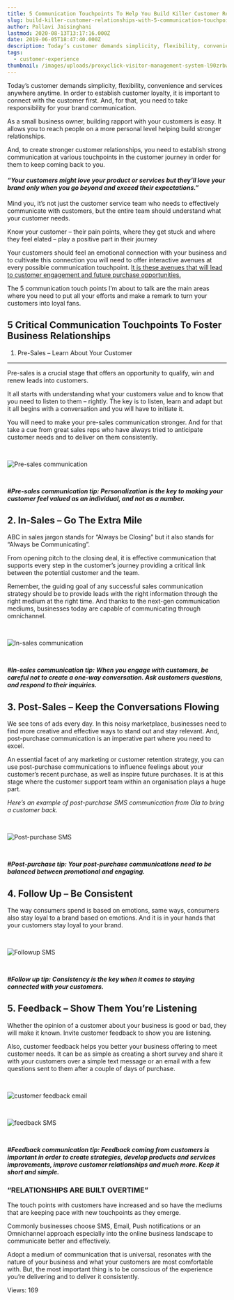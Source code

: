 ```yaml
---
title: 5 Communication Touchpoints To Help You Build Killer Customer Relationships
slug: build-killer-customer-relationships-with-5-communication-touchpoint
author: Pallavi Jaisinghani
lastmod: 2020-08-13T13:17:16.000Z
date: 2019-06-05T18:47:40.000Z
description: Today’s customer demands simplicity, flexibility, convenience and services anywhere anytime. In order to establish customer loyalty, it is important to connect with the customer first. And, for that, you need to take responsibility for your brand communication.
tags:
  - customer-experience
thumbnail: /images/uploads/proxyclick-visitor-management-system-l90zrbwvcoe-unsplash.jpg  
---
```


Today’s customer demands simplicity, flexibility, convenience and services anywhere anytime. In order to establish customer loyalty, it is important to connect with the customer first. And, for that, you need to take responsibility for your brand communication.


As a small business owner, building rapport with your customers is easy. It allows you to reach people on a more personal level helping build stronger relationships.


And, to create stronger customer relationships, you need to establish strong communication at various touchpoints in the customer journey in order for them to keep coming back to you.


#### ***“Your customers might love your product or services but they’ll love your brand only when you go beyond and exceed their expectations.”***


Mind you, it’s not just the customer service team who needs to effectively communicate with customers, but the entire team should understand what your customer needs. 


Know your customer – their pain points, where they get stuck and where they feel elated – play a positive part in their journey


Your customers should feel an emotional connection with your business and to cultivate this connection you will need to offer interactive avenues at every possible communication touchpoint. [It is these avenues that will lead to customer engagement and future purchase opportunities.](https://msg91.com/guide/users-actually-enjoy-these-7-types-of-text-messages) 


The 5 communication touch points I’m about to talk are the main areas where you need to put all your efforts and make a remark to turn your customers into loyal fans.


**5 Critical Communication Touchpoints To Foster Business Relationships**
-------------------------------------------------------------------------


1. Pre-Sales – Learn About Your Customer
----------------------------------------


Pre-sales is a crucial stage that offers an opportunity to qualify, win and renew leads into customers.


It all starts with understanding what your customers value and to know that you need to listen to them – rightly. The key is to listen, learn and adapt but it all begins with a conversation and you will have to initiate it.


You will need to make your pre-sales communication stronger. And for that take a cue from great sales reps who have always tried to anticipate customer needs and to deliver on them consistently.


 


![Pre-sales communication](https://images-msg91.s3.ap-south-1.amazonaws.com/content/images/wordpress/2019/06/iPhone_6_fitness-300x109.png)


 


***#Pre-sales communication tip: Personalization is the key to making your customer feel valued as an individual, and not as a number.***


**2. In-Sales – Go The Extra Mile**
-----------------------------------


ABC in sales jargon stands for “Always be Closing” but it also stands for “Always be Communicating”. 


From opening pitch to the closing deal, it is effective communication that supports every step in the customer’s journey providing a critical link between the potential customer and the team. 


Remember, the guiding goal of any successful sales communication strategy should be to provide leads with the right information through the right medium at the right time. And thanks to the next-gen communication mediums, businesses today are capable of communicating through omnichannel. 


 


![In-sales communication](https://images-msg91.s3.ap-south-1.amazonaws.com/content/images/wordpress/2019/06/Desktop-screenshot-300x300.png)


 


***#In-sales communication tip: When you engage with customers, be careful not to create a one-way conversation. Ask customers questions, and respond to their inquiries.***


**3. Post-Sales – Keep the Conversations Flowing**
--------------------------------------------------


We see tons of ads every day. In this noisy marketplace, businesses need to find more creative and effective ways to stand out and stay relevant. And, post-purchase communication is an imperative part where you need to excel.


An essential facet of any marketing or customer retention strategy, you can use post-purchase communications to influence feelings about your customer’s recent purchase, as well as inspire future purchases. It is at this stage where the customer support team within an organisation plays a huge part.


*Here’s an example of post-purchase SMS communication from Ola to bring a customer back.*


 


![Post-purchase SMS](https://images-msg91.s3.ap-south-1.amazonaws.com/content/images/wordpress/2019/06/Ola-cabs-sms-offer-point-4-e1495010152697-268x300.png)


 


***#Post-purchase tip: Your post-purchase communications need to be balanced between promotional and engaging.***


**4. Follow Up – Be Consistent**
--------------------------------


The way consumers spend is based on emotions, same ways, consumers also stay loyal to a brand based on emotions. And it is in your hands that your customers stay loyal to your brand. 


 


![Followup SMS](https://images-msg91.s3.ap-south-1.amazonaws.com/content/images/wordpress/2019/06/followup-300x149.png)


 


***#Follow up tip: Consistency is the key when it comes to staying connected with your customers.***


**5. Feedback – Show Them You’re Listening**
--------------------------------------------


Whether the opinion of a customer about your business is good or bad, they will make it known. Invite customer feedback to show you are listening. 


Also, customer feedback helps you better your business offering to meet customer needs. It can be as simple as creating a short survey and share it with your customers over a simple text message or an email with a few questions sent to them after a couple of days of purchase.


 


![customer feedback email](https://images-msg91.s3.ap-south-1.amazonaws.com/content/images/wordpress/2019/06/customer-feedback-email-template-4-png-554%C3%97367--300x200.png)


 


![feedback SMS](https://images-msg91.s3.ap-south-1.amazonaws.com/content/images/wordpress/2019/06/6smslink-300x215.jpg)


 


***#Feedback communication tip: Feedback coming from customers is important in order to create strategies, develop products and services improvements, improve customer relationships and much more. Keep it short and simple.***


### **“RELATIONSHIPS ARE BUILT OVERTIME”**


The touch points with customers have increased and so have the mediums that are keeping pace with new touchpoints as they emerge. 


Commonly businesses choose SMS, Email, Push notifications or an Omnichannel approach especially into the online business landscape to communicate better and effectively.


Adopt a medium of communication that is universal, resonates with the nature of your business and what your customers are most comfortable with. But, the most important thing is to be conscious of the experience you’re delivering and to deliver it consistently.


 Views: 169


